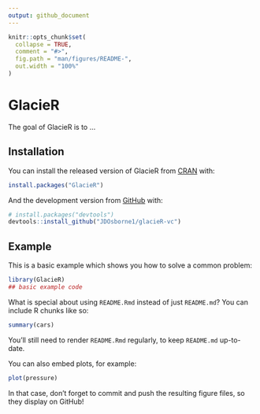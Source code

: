 ```yaml
---
output: github_document
---
```


<!-- README.md is generated from README.Rmd. Please edit that file -->

```r
knitr::opts_chunk$set(
  collapse = TRUE,
  comment = "#>",
  fig.path = "man/figures/README-",
  out.width = "100%"
)
```
# GlacieR

<!-- badges: start -->
<!-- badges: end -->

The goal of GlacieR is to ...

## Installation

You can install the released version of GlacieR from [CRAN](https://CRAN.R-project.org) with:

``` r
install.packages("GlacieR")
```

And the development version from [GitHub](https://github.com/) with:

``` r
# install.packages("devtools")
devtools::install_github("JDOsborne1/glacieR-vc")
```
## Example

This is a basic example which shows you how to solve a common problem:

```r
library(GlacieR)
## basic example code
```

What is special about using `README.Rmd` instead of just `README.md`? You can include R chunks like so:

```r
summary(cars)
```

You'll still need to render `README.Rmd` regularly, to keep `README.md` up-to-date.

You can also embed plots, for example:

```r
plot(pressure)
```

In that case, don't forget to commit and push the resulting figure files, so they display on GitHub!
